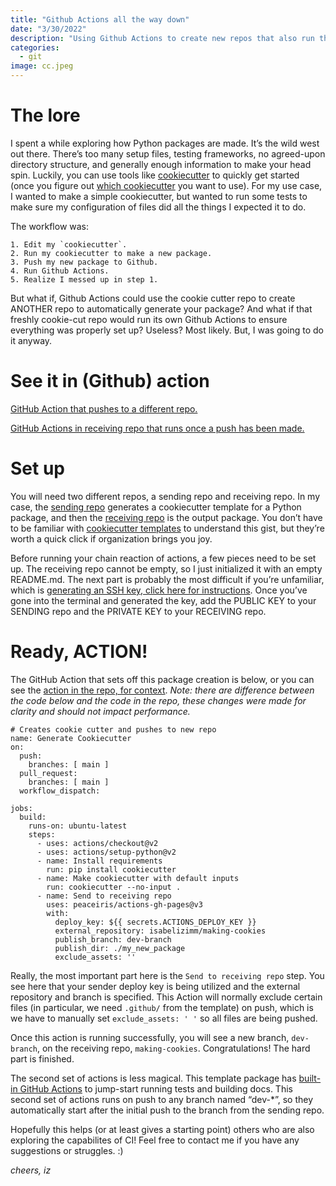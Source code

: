```yaml
---
title: "Github Actions all the way down"
date: "3/30/2022"
description: "Using Github Actions to create new repos that also run their own Github Actions."
categories:
  - git
image: cc.jpeg
---
```


# The lore

I spent a while exploring how Python packages are made. It's the wild west out there. There's too many setup files, testing frameworks, no agreed-upon directory structure, and generally enough information to make your head spin. Luckily, you can use tools like [cookiecutter](https://cookiecutter.readthedocs.io/en/stable/index.html) to quickly get started (once you figure out [which cookiecutter](https://github.com/search?q=cookiecutter&type=Repositories) you want to use). For my use case, I wanted to make a simple cookiecutter, but wanted to run some tests to make sure my configuration of files did all the things I expected it to do.

The workflow was:

```         
1. Edit my `cookiecutter`. 
2. Run my cookiecutter to make a new package. 
3. Push my new package to Github. 
4. Run Github Actions. 
5. Realize I messed up in step 1.
```

But what if, Github Actions could use the cookie cutter repo to create ANOTHER repo to automatically generate your package? And what if that freshly cookie-cut repo would run its own Github Actions to ensure everything was properly set up? Useless? Most likely. But, I was going to do it anyway.

# See it in (Github) action

[GitHub Action that pushes to a different repo.](https://github.com/isabelizimm/cookiecutter-custompy/blob/main/.github/workflows/gen_cookie.yml)

[GitHub Actions in receiving repo that runs once a push has been made.](https://github.com/isabelizimm/making-cookies/tree/dev-branch/.github/workflows)

# Set up

You will need two different repos, a sending repo and receiving repo. In my case, the [sending repo](https://github.com/isabelizimm/cookiecutter-custompy/) generates a cookiecutter template for a Python package, and then the [receiving repo](https://github.com/isabelizimm/making-cookies/tree/dev-branch) is the output package. You don't have to be familiar with [cookiecutter templates](https://cookiecutter.readthedocs.io/en/1.7.2/) to understand this gist, but they're worth a quick click if organization brings you joy.

Before running your chain reaction of actions, a few pieces need to be set up. The receiving repo cannot be empty, so I just initialized it with an empty README.md. The next part is probably the most difficult if you're unfamiliar, which is [generating an SSH key, click here for instructions](https://docs.github.com/en/authentication/connecting-to-github-with-ssh/generating-a-new-ssh-key-and-adding-it-to-the-ssh-agent#generating-a-new-ssh-key). Once you've gone into the terminal and generated the key, add the PUBLIC KEY to your SENDING repo and the PRIVATE KEY to your RECEIVING repo.

# Ready, ACTION!

The GitHub Action that sets off this package creation is below, or you can see the [action in the repo, for context](https://github.com/isabelizimm/cookiecutter-custompy/blob/main/.github/workflows/gen_cookie.yml). *Note: there are difference between the code below and the code in the repo, these changes were made for clarity and should not impact performance.*

```         
# Creates cookie cutter and pushes to new repo
name: Generate Cookiecutter
on:
  push:
    branches: [ main ]
  pull_request:
    branches: [ main ]
  workflow_dispatch:
  
jobs:
  build:
    runs-on: ubuntu-latest
    steps:
      - uses: actions/checkout@v2
      - uses: actions/setup-python@v2
      - name: Install requirements
        run: pip install cookiecutter
      - name: Make cookiecutter with default inputs
        run: cookiecutter --no-input .
      - name: Send to receiving repo
        uses: peaceiris/actions-gh-pages@v3
        with:
          deploy_key: ${{ secrets.ACTIONS_DEPLOY_KEY }}
          external_repository: isabelizimm/making-cookies
          publish_branch: dev-branch
          publish_dir: ./my_new_package
          exclude_assets: ''
```

Really, the most important part here is the `Send to receiving repo` step. You see here that your sender deploy key is being utilized and the external repository and branch is specified. This Action will normally exclude certain files (in particular, we need `.github/` from the template) on push, which is we have to manually set `exclude_assets: ' '` so all files are being pushed.

Once this action is running successfully, you will see a new branch, `dev-branch`, on the receiving repo, `making-cookies`. Congratulations! The hard part is finished.

The second set of actions is less magical. This template package has [built-in GitHub Actions](https://github.com/isabelizimm/making-cookies/tree/dev-branch/.github/workflows) to jump-start running tests and building docs. This second set of actions runs on push to any branch named "dev-\*", so they automatically start after the initial push to the branch from the sending repo.

Hopefully this helps (or at least gives a starting point) others who are also exploring the capabilites of CI! Feel free to contact me if you have any suggestions or struggles. :)

*cheers,* *iz*